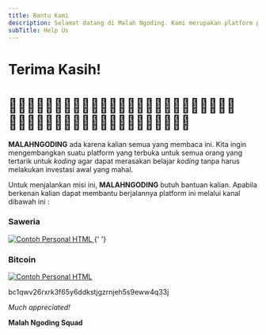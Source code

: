 ```yaml
---
title: Bantu Kami
description: Selamat datang di Malah Ngoding. Kami merupakan platform pembelajaran praktis untuk para pengembang aplikasi web dan mobile yang berfokus pada pemula.
subTitle: Help Us
---
```


# Terima Kasih!

# 🙇🙇🏻🙇🏼🙇🏽🙇🏾🙇🏿🙇‍♂️🙇🏻‍♂️🙇🏼‍♂️🙇🏽‍♂️🙇🏾‍♂️🙇🏿‍♂️🙇‍♀️🙇🏻‍♀️🙇🏼‍♀️🙇🏽‍♀️🙇🏾‍♀️🙇🏿‍♀️

**MALAHNGODING** ada karena kalian semua yang membaca ini. Kita ingin mengembangkan suatu platform yang terbuka untuk semua orang yang tertarik untuk _koding_ agar dapat merasakan belajar _koding_ tanpa harus melakukan investasi awal yang mahal.

Untuk menjalankan misi ini, **MALAHNGODING** butuh bantuan kalian. Apabila berkenan kalian dapat membantu berjalannya platform ini melalui kanal dibawah ini :

### Saweria

<a href="https://saweria.co/malahngoding" target="_blank">
  <Image src="/static/images/capy_happy.png" width={64} height={64} alt="Contoh Personal HTML" />
</a>{' '}

### Bitcoin

<a href="bitcoin:bc1qwv26rxrk3f65y6ddkstjgzrnjeh5s9eww4q33j" target="_blank">
  <Image src="/static/images/bitcoin.png" width={64} height={64} alt="Contoh Personal HTML" />
</a>
<p>bc1qwv26rxrk3f65y6ddkstjgzrnjeh5s9eww4q33j</p>

_Much appreciated!_

**Malah Ngoding Squad**
